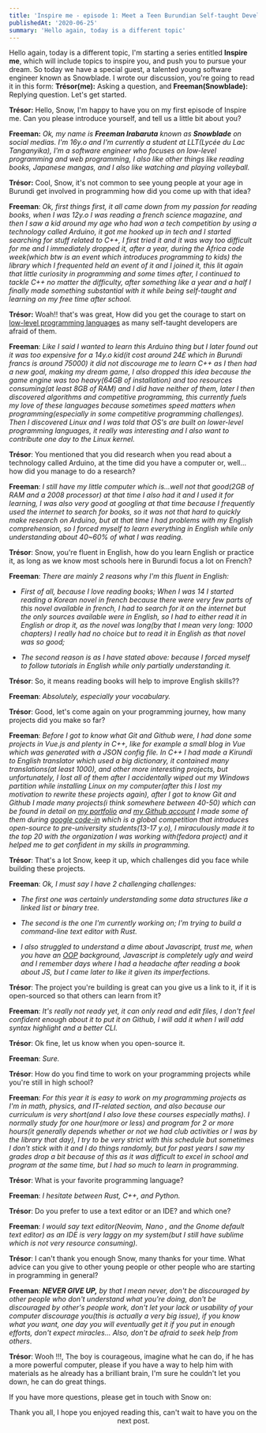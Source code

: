 ```yaml
---
title: 'Inspire me - episode 1: Meet a Teen Burundian Self-taught Developer'
publishedAt: '2020-06-25'
summary: 'Hello again, today is a different topic'
---
```



Hello again, today is a different topic, I'm starting a series entitled **Inspire me**, which will include topics to inspire you, and push you to pursue your dream. So today we have a special guest, a talented young software engineer known as Snowblade. I wrote our discussion, you're going to read it in this form: **Trésor(me):** Asking a question, and **Freeman(Snowblade):** Replying question. Let's get started.

**Trésor:** Hello, Snow, I'm happy to have you on my first episode of Inspire me. Can you please introduce yourself, and tell us a little bit about you?

**Freeman:**
_Ok, my name is **Freeman Irabaruta** known as **Snowblade** on social medias. I'm 16y.o and I'm currently a student at LLT(Lycée du Lac Tanganyika), I'm a software engineer who focuses on low-level programming and web programming, I also like other things like reading books, Japanese mangas, and I also like watching and playing volleyball._

**Trésor:** Cool, Snow, it's not common to see young people at your age in Burundi get involved in programming how did you come up with that idea?

**Freeman**: _Ok, first things first, it all came down from my passion for reading books, when I was 12y.o I was reading a french science magazine, and then I saw a kid around my age who had won a tech competition by using a technology called Arduino, it got me hooked up in tech and I started searching for stuff related to C++, I first tried it and it was way too difficult for me and I immediately dropped it, after a year, during the Africa code week(which btw is an event which introduces programming to kids) the library which I frequented held an event of it and I joined it, this lit again that little curiosity in programming and some times after, I continued to tackle C++ no matter the difficulty, after something like a year and a half I finally made something substantial with it while being self-taught and learning on my free time after school._

**Trésor:** Woah!! that's was great, How did you get the courage to start on [low-level programming languages](https://en.wikipedia.org/wiki/Low-level_programming_language) as many self-taught developers are afraid of them.

**Freeman**: _Like I said I wanted to learn this Arduino thing but I later found out it was too expensive for a 14y.o kid(it cost around 24£ which in Burundi francs is around 75000) it did not discourage me to learn C++ as I then had a new goal, making my dream game, I also dropped this idea because the game engine was too heavy(64GB of installation) and too resources consuming(at least 8GB of RAM) and I did have neither of them, later I then discovered algorithms and competitive programming, this currently fuels my love of these languages because sometimes speed matters when programming(especially in some competitive programming challenges). Then I discovered Linux and I was told that OS's are built on lower-level programming languages, it really was interesting and I also want to contribute one day to the Linux kernel._

**Trésor**: You mentioned that you did research when you read about a technology called Arduino, at the time did you have a computer or, well... how did you manage to do a research?

**Freeman**: _I still have my little computer which is...well not that good(2GB of RAM and a 2008 processor) at that time I also had it and I used it for learning, I was also very good at googling at that time because I frequently used the internet to search for books, so it was not that hard to quickly make research on Arduino, but at that time I had problems with my English comprehension, so I forced myself to learn everything in English while only understanding about 40~60% of what I was reading._

**Trésor**: Snow, you're fluent in English, how do you learn English or practice it, as long as we know most schools here in Burundi focus a lot on French?

**Freeman**: _There are mainly 2 reasons why I'm this fluent in English:_

-   _First of all, because I love reading books; When I was 14 I started reading a Korean novel in french because there were very few parts of this novel available in french, I had to search for it on the internet but the only sources available were in English, so I had to either read it in English or drop it, as the novel was long(by that I mean very long: 1000 chapters) I really had no choice but to read it in English as that novel was so good;_

-   _The second reason is as I have stated above: because I forced myself to follow tutorials in English while only partially understanding it._

**Trésor**: So, it means reading books will help to improve English skills??

**Freeman**: _Absolutely, especially your vocabulary._

**Trésor**: Good, let's come again on your programming journey, how many projects did you make so far?

<!-- I also made a conjugation program which could conjugated Kirundi verbs in past, present, future and 2 other complicated tenses that don't exist in English,  -->

**Freeman**: _Before I got to know what Git and Github were, I had done some projects in Vue.js and plenty in C++, like for example a small blog in Vue which was generated with a JSON config file. In C++ I had made a Kirundi to English translator which used a big dictionary, it contained many translations(at least 1000), and other more interesting projects, but unfortunately, I lost all of them after I accidentally wiped out my Windows partition while installing Linux on my computer(after this I lost my motivation to rewrite these projects again), after I got to know Git and Github I made many projects(i think somewhere between 40-50) which can be found in detail on [my portfolio](https://portfolio-mu-liard.now.sh/) and [my Github account](https://github.com/snow-blade) I made some of them during [google code-in](https://codein.withgoogle.com/archive/) which is a global competition that introduces open-source to pre-university students(13-17 y.o), I miraculously made it to the top 20 with the organization I was working with(fedora project) and it helped me to get confident in my skills in programming._

**Trésor**: That's a lot Snow, keep it up, which challenges did you face while building these projects.

**Freeman**: _Ok, I must say I have 2 challenging challenges:_

-   _The first one was certainly understanding some data structures like a linked list or binary tree._

-   _The second is the one I'm currently working on; I'm trying to build a command-line text editor with Rust._

-   _I also struggled to understand a dime about Javascript, trust me, when you have an [OOP](https://en.wikipedia.org/wiki/Object-oriented_programming) background, Javascript is completely ugly and weird and I remember days where I had a headache after reading a book about JS, but I came later to like it given its imperfections._

**Trésor**: The project you're building is great can you give us a link to it, if it is open-sourced so that others can learn from it?

**Freeman**: _It's really not ready yet, it can only read and edit files, I don't feel confident enough about it to put it on Github, I will add it when I will add syntax highlight and a better CLI._

**Trésor**: Ok fine, let us know when you open-source it.

**Freeman**: _Sure._

**Trésor**: How do you find time to work on your programming projects while you're still in high school?

**Freeman**: _For this year it is easy to work on my programming projects as I'm in math, physics, and IT-related section, and also because our curriculum is very short(and I also love these courses especially maths). I normally study for one hour(more or less) and program for 2 or more hours(it generally depends whether or not we had club activities or I was by the library that day), I try to be very strict with this schedule but sometimes I don't stick with it and I do things randomly, but for past years I saw my grades drop a bit because of this as it was difficult to excel in school and program at the same time, but I had so much to learn in programming._

**Trésor**: What is your favorite programming language?

**Freeman**: _I hesitate between Rust, C++, and Python._

**Trésor**: Do you prefer to use a text editor or an IDE? and which one?

**Freeman**: _I would say text editor(Neovim, Nano , and the Gnome default text editor) as an IDE is very laggy on my system(but I still have sublime which is not very resource consuming)._

**Trésor**: I can't thank you enough Snow, many thanks for your time.
What advice can you give to other young people or other people who are starting in programming in general?

**Freeman**: _**NEVER GIVE UP,** by that I mean never, don't be discouraged by other people who don't understand what you're doing, don't be discouraged by other's people work, don't let your lack or usability of your computer discourage you(this is actually a very big issue), if you know what you want, one day you will eventually get it if you put in enough efforts, don't expect miracles... Also, don't be afraid to seek help from others_.

**Trésor**: Wooh !!!, The boy is courageous, imagine what he can do, if he has a more powerful computer, please if you have a way to help him with materials as he already has a brilliant brain, I'm sure he couldn't let you down, he can do great things.

If you have more questions, please get in touch with Snow on:

<Flex justify="start" align="center" mt={4} mb={4}>
<Contact
url="https://twitter.com/tweepcoder"
mr={2}
aria-label="Twitter"
icon="twitter"
/>

<Contact
    url="https://github.com/snow-blade"
    mr={2}
    aria-label="Github"
    icon="github"
/>

<Contact
    url="mailto:freemanirabaruta@gmail.com"
    mr={2}
    aria-label="Gmail"
    icon="mail"
/>
</Flex>

Thank you all, I hope you enjoyed reading this, can't wait to have you on the
next post.
